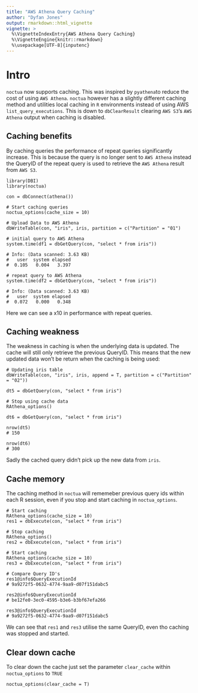 ```yaml
---
title: "AWS Athena Query Caching"
author: "Dyfan Jones"
output: rmarkdown::html_vignette
vignette: >
  %\VignetteIndexEntry{AWS Athena Query Caching}
  %\VignetteEngine{knitr::rmarkdown}
  %\usepackage[UTF-8]{inputenc}
---
```


# Intro

`noctua` now supports caching. This was inspired by `pyathena`to reduce the cost of using `AWS Athena`. `noctua` however has a slightly different caching method and utilities local caching in `R` environments instead of using AWS `list_query_executions`. This is down to `dbClearResult` clearing `AWS S3`'s `AWS Athena` output when caching is disabled.

## Caching benefits

By caching queries the performance of repeat queries significantly increase. This is because the query is no longer sent to `AWS Athena` instead the QueryID of the repeat query is used to retrieve the `AWS Athena` result from `AWS S3`.

```
library(DBI)
library(noctua)

con = dbConnect(athena())

# Start caching queries
noctua_options(cache_size = 10)

# Upload Data to AWS Athena
dbWriteTable(con, "iris", iris, partition = c("Partition" = "01")

# initial query to AWS Athena
system.time(df1 = dbGetQuery(con, "select * from iris"))

# Info: (Data scanned: 3.63 KB)
#   user  system elapsed 
#  0.105   0.004   3.397 

# repeat query to AWS Athena
system.time(df2 = dbGetQuery(con, "select * from iris"))

# Info: (Data scanned: 3.63 KB)
#   user  system elapsed 
#  0.072   0.000   0.348 
```

Here we can see a x10 in performance with repeat queries.

## Caching weakness 

The weakness in caching is when the underlying data is updated. The cache will still only retrieve the previous QueryID. This means that the new updated data won't be return when the caching is being used:

```
# Updating iris table
dbWriteTable(con, "iris", iris, append = T, partition = c("Partition" = "02"))

dt5 = dbGetQuery(con, "select * from iris")

# Stop using cache data
RAthena_options()

dt6 = dbGetQuery(con, "select * from iris")

nrow(dt5)
# 150

nrow(dt6)
# 300
```

Sadly the cached query didn't pick up the new data from `iris`.

## Cache memory

The caching method in `noctua` will rememeber previous query ids within each R session, even if you stop and start caching in `noctua_options`.

```
# Start caching
RAthena_options(cache_size = 10)
res1 = dbExecute(con, "select * from iris")

# Stop caching
RAthena_options()
res2 = dbExecute(con, "select * from iris")

# Start caching
RAthena_options(cache_size = 10)
res3 = dbExecute(con, "select * from iris")

# Compare Query ID's
res1@info$QueryExecutionId
# 9a9272f5-0632-4774-9aa9-d07f151dabc5

res2@info$QueryExecutionId
# be12fe0-3ec0-4595-b3e6-b3bf67efa266

res3@info$QueryExecutionId
# 9a9272f5-0632-4774-9aa9-d07f151dabc5
```

We can see that `res1` and `res3` utilise the same QueryID, even tho caching was stopped and started.

## Clear down cache

To clear down the cache just set the parameter `clear_cache` within `noctua_options` to `TRUE`

```
noctua_options(clear_cache = T)
```
